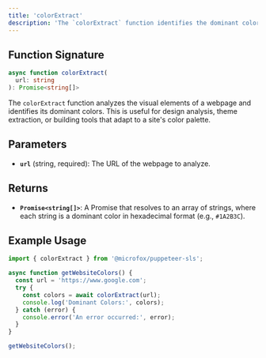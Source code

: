 ```yaml
---
title: 'colorExtract'
description: 'The `colorExtract` function identifies the dominant colors of a webpage.'
---
```


## Function Signature

```typescript
async function colorExtract(
  url: string
): Promise<string[]>
```

The `colorExtract` function analyzes the visual elements of a webpage and identifies its dominant colors. This is useful for design analysis, theme extraction, or building tools that adapt to a site's color palette.

## Parameters

- **`url`** (string, required): The URL of the webpage to analyze.

## Returns

- **`Promise<string[]>`**: A Promise that resolves to an array of strings, where each string is a dominant color in hexadecimal format (e.g., `#1A2B3C`).

## Example Usage

```typescript
import { colorExtract } from '@microfox/puppeteer-sls';

async function getWebsiteColors() {
  const url = 'https://www.google.com';
  try {
    const colors = await colorExtract(url);
    console.log('Dominant Colors:', colors);
  } catch (error) {
    console.error('An error occurred:', error);
  }
}

getWebsiteColors();
```
